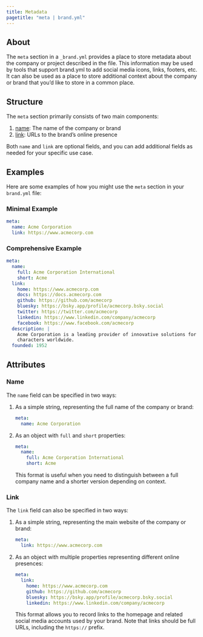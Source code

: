 ```yaml
---
title: Metadata
pagetitle: "meta | brand.yml"
---
```


## About

The `meta` section in a `_brand.yml` provides a place to store metadata about the company or project described in the file.
This information may be used by tools that support brand.yml to add social media icons, links, footers, etc.
It can also be used as a place to store additional context about the company or brand that you'd like to store in a common place.

## Structure

The `meta` section primarily consists of two main components:

1.  [name](#name): The name of the company or brand
2.  [link](#link): URLs to the brand's online presence

Both `name` and `link` are optional fields, and you can add additional fields as needed for your specific use case.

## Examples

Here are some examples of how you might use the `meta` section in your `brand.yml` file:

### Minimal Example

``` .yaml
meta:
  name: Acme Corporation
  link: https://www.acmecorp.com
```

### Comprehensive Example

``` .yaml
meta:
  name:
    full: Acme Corporation International
    short: Acme
  link:
    home: https://www.acmecorp.com
    docs: https://docs.acmecorp.com
    github: https://github.com/acmecorp
    bluesky: https://bsky.app/profile/acmecorp.bsky.social
    twitter: https://twitter.com/acmecorp
    linkedin: https://www.linkedin.com/company/acmecorp
    facebook: https://www.facebook.com/acmecorp
  description: |
    Acme Corporation is a leading provider of innovative solutions for cartoon
    characters worldwide.
  founded: 1952
```

## Attributes

### Name {#name}

The `name` field can be specified in two ways:

1.  As a simple string, representing the full name of the company or brand:

    ``` .yaml
    meta:
      name: Acme Corporation
    ```

2.  As an object with `full` and `short` properties:

    ``` .yaml
    meta:
      name:
        full: Acme Corporation International
        short: Acme
    ```

    This format is useful when you need to distinguish between a full company name and a shorter version depending on context.

### Link {#link}

The `link` field can also be specified in two ways:

1.  As a simple string, representing the main website of the company or brand:

    ``` .yaml
    meta:
      link: https://www.acmecorp.com
    ```

2.  As an object with multiple properties representing different online presences:

    ``` .yaml
    meta:
      link:
        home: https://www.acmecorp.com
        github: https://github.com/acmecorp
        bluesky: https://bsky.app/profile/acmecorp.bsky.social
        linkedin: https://www.linkedin.com/company/acmecorp
    ```

    This format allows you to record links to the homepage and related social media accounts used by your brand.
    Note that links should be full URLs, including the `https://` prefix.
